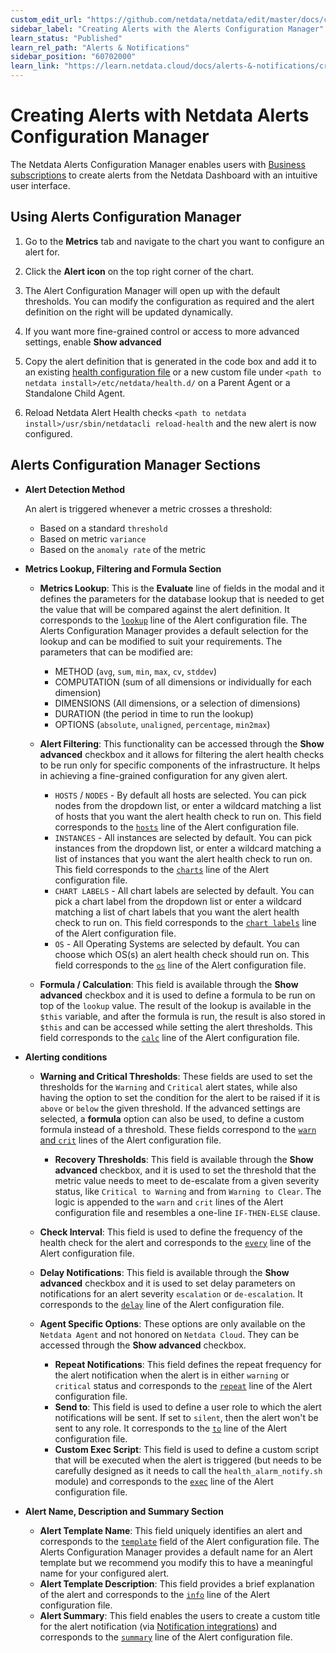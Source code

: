 ```yaml
---
custom_edit_url: "https://github.com/netdata/netdata/edit/master/docs/cloud/alerts-configuration-manager.md"
sidebar_label: "Creating Alerts with the Alerts Configuration Manager"
learn_status: "Published"
learn_rel_path: "Alerts & Notifications"
sidebar_position: "60702000"
learn_link: "https://learn.netdata.cloud/docs/alerts-&-notifications/creating-alerts-with-the-alerts-configuration-manager"
---
```


# Creating Alerts with Netdata Alerts Configuration Manager

The Netdata Alerts Configuration Manager enables users with [Business subscriptions](https://www.netdata.cloud/pricing/) to create alerts from the Netdata Dashboard with an intuitive user interface. 

## Using Alerts Configuration Manager

1. Go to the **Metrics** tab and navigate to the chart you want to configure an alert for.

2. Click the **Alert icon** on the top right corner of the chart.
  <!--![Alert Icon](https://github.com/netdata/netdata/assets/96257330/88bb4e86-cbc7-4e01-9c84-6b901188c0de)-->

3. The Alert Configuration Manager will open up with the default thresholds. You can modify the configuration as required and the alert definition on the right will be updated dynamically.
  <!--![Alert Configuration Modal](https://github.com/netdata/netdata/assets/96257330/ce39ae64-2ffe-4576-8c92-b7918bb8c91c)-->

4. If you want more fine-grained control or access to more advanced settings, enable **Show advanced**  
  <!--![Advance Options](https://github.com/netdata/netdata/assets/96257330/b409b31b-6dc7-484c-a2a4-4e5e471d029b)-->

5. Copy the alert definition that is generated in the code box and add it to an existing [health configuration file](/docs/alerts-&-notifications/health-configuration-reference#edit-health-configuration-files) or a new custom file under `<path to netdata install>/etc/netdata/health.d/` on a Parent Agent or a Standalone Child Agent.
  <!--![Copy the Alert Configuration](https://github.com/netdata/netdata/assets/96257330/c948e280-c6c8-426f-98b1-2b5256cc2707)-->

6. Reload Netdata Alert Health checks `<path to netdata install>/usr/sbin/netdatacli reload-health` and the new alert is now configured.


## Alerts Configuration Manager Sections

- **Alert Detection Method**
  <!--![Alert Type](https://github.com/netdata/netdata/assets/96257330/c8d83a65-90e7-4b03-9279-585abb359662)-->
  An alert is triggered whenever a metric crosses a threshold:
  - Based on a standard `threshold`
  - Based on metric `variance`
  - Based on the `anomaly rate` of the metric
 

- **Metrics Lookup, Filtering and Formula Section**
  <!--![Metrics Lookup, Filtering and Formula Section](https://github.com/netdata/netdata/assets/96257330/784c3f54-d7ce-45ea-9505-3f789d6d3ddb)-->

  - **Metrics Lookup**: This is the **Evaluate** line of fields in the modal and it defines the parameters for the database lookup that is needed to get the value that will be compared against the alert definition. It corresponds to the [`lookup`](/docs/alerts-&-notifications/health-configuration-reference#alert-line-lookup) line of the Alert configuration file. The Alerts Configuration Manager provides a default selection for the lookup and can be modified to suit your requirements. The parameters that can be modified are: 
    - METHOD (`avg`, `sum`, `min`, `max`, `cv`, `stddev`)
    - COMPUTATION (sum of all dimensions or individually for each dimension)
    - DIMENSIONS (All dimensions, or a selection of dimensions)
    - DURATION (the period in time to run the lookup) 
    - OPTIONS (`absolute`, `unaligned`, `percentage`, `min2max`)

  - **Alert Filtering**: This functionality can be accessed through the **Show advanced** checkbox and it allows for filtering the alert health checks to be run only for specific components of the infrastructure. It helps in achieving a fine-grained configuration for any given alert.
      - `HOSTS` / `NODES` - By default all hosts are selected. You can pick nodes from the dropdown list, or enter a wildcard matching a list of hosts that you want the alert health check to run on. This field corresponds to the [`hosts`](/docs/alerts-&-notifications/health-configuration-reference#alert-line-hosts) line of the Alert configuration file.
      - `INSTANCES` - All instances are selected by default. You can pick instances from the dropdown list, or enter a wildcard matching a list of instances that you want the alert health check to run on. This field corresponds to the [`charts`](/docs/alerts-&-notifications/health-configuration-reference#alert-line-charts) line of the Alert configuration file.
      - `CHART LABELS` - All chart labels are selected by default. You can pick a chart label from the dropdown list or enter a wildcard matching a list of chart labels that you want the alert health check to run on. This field corresponds to the [`chart labels`](/docs/alerts-&-notifications/health-configuration-reference#alert-line-chart-labels) line of the Alert configuration file.
      - `OS` - All Operating Systems are selected by default. You can choose which OS(s) an alert health check should run on. This field corresponds to the [`os`](/docs/alerts-&-notifications/health-configuration-reference#alert-line-os) line of the Alert configuration file.

  - **Formula / Calculation**: This field is available through the **Show advanced** checkbox and it is used to define a formula to be run on top of the `lookup` value. The result of the lookup is available in the `$this` variable, and after the formula is run, the result is also stored in `$this` and can be accessed while setting the alert thresholds. This field corresponds to the [`calc`](/docs/alerts-&-notifications/health-configuration-reference#alert-line-calc) line of the Alert configuration file.

- **Alerting conditions**
  <!--![Alert Thresholds](https://github.com/netdata/netdata/assets/96257330/1545d22d-c729-46f5-84cd-f82654d2cb12)-->
  - **Warning and Critical Thresholds**: These fields are used to set the thresholds for the `Warning` and `Critical` alert states, while also having the option to set the condition for the alert to be raised if it is `above` or `below` the given threshold. If the advanced settings are selected, a **formula** option can also be used, to define a custom formula instead of a threshold. These fields correspond to the [`warn` and `crit`](/docs/alerts-&-notifications/health-configuration-reference#alert-lines-warn-and-crit) lines of the Alert configuration file.
    - **Recovery Thresholds**: This field is available through the **Show advanced** checkbox, and it is used to set the threshold that the metric value needs to meet to de-escalate from a given severity status, like `Critical to Warning` and from `Warning to Clear`. The logic is appended to the `warn` and `crit` lines of the Alert configuration file and resembles a one-line `IF-THEN-ELSE` clause.
  - **Check Interval**: This field is used to define the frequency of the health check for the alert and corresponds to the [`every`](/docs/alerts-&-notifications/health-configuration-reference#alert-line-every) line of the Alert configuration file.
  - **Delay Notifications**: This field is available through the **Show advanced** checkbox and it is used to set delay parameters on notifications for an alert severity `escalation` or `de-escalation`. It corresponds to the [`delay`](/docs/alerts-&-notifications/health-configuration-reference#alert-line-delay) line of the Alert configuration file.

  - **Agent Specific Options**: These options are only available on the `Netdata Agent` and not honored on `Netdata Cloud`. They can be accessed through the **Show advanced** checkbox.
    <!--![Agent Specific Options](https://github.com/netdata/netdata/assets/96257330/d2bab429-1e2e-40d0-a892-79ea83bb5f25)-->
    - **Repeat Notifications**: This field defines the repeat frequency for the alert notification when the alert is in either `warning` or `critical` status and corresponds to the [`repeat`](/docs/alerts-&-notifications/health-configuration-reference#alert-line-repeat) line of the Alert configuration file.
    - **Send to**: This field is used to define a user role to which the alert notifications will be sent. If set to `silent`, then the alert won't be sent to any role. It corresponds to the [`to`](/docs/alerts-&-notifications/health-configuration-reference#alert-line-to) line of the Alert configuration file.
    - **Custom Exec Script**: This field is used to define a custom script that will be executed when the alert is triggered (but needs to be carefully designed as it needs to call the `health_alarm_notify.sh` module) and corresponds to the [`exec`](/docs/alerts-&-notifications/health-configuration-reference#alert-line-exec) line of the Alert configuration file.

- **Alert Name, Description and Summary Section**
  <!--![Alert Name, Description and Summary Section](https://github.com/netdata/netdata/assets/96257330/50680344-ccd9-439d-80f7-7f26f217a842)-->

  - **Alert Template Name**: This field uniquely identifies an alert and corresponds to the [`template`](/docs/alerts-&-notifications/health-configuration-reference#alert-line-alarm-or-template) field of the Alert configuration file.
    The Alerts Configuration Manager provides a default name for an Alert template but we recommend you modify this to have a meaningful name for your configured alert.
  - **Alert Template Description**: This field provides a brief explanation of the alert and corresponds to the [`info`](/docs/alerts-&-notifications/health-configuration-reference#alert-line-info) line of the Alert configuration file.
  - **Alert Summary**: This field enables the users to create a custom title for the alert notification (via [Notification integrations](https://learn.netdata.cloud/docs/alerting/notifications/centralized-cloud-notifications)) and corresponds to the [`summary`](/docs/alerts-&-notifications/health-configuration-reference#alert-line-summary) line of the Alert configuration file.
